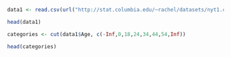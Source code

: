 ```r
data1 <- read.csv(url("http://stat.columbia.edu/~rachel/datasets/nyt1.csv"))
```

```r
head(data1)
```

```r
categories <- cut(data1$Age, c(-Inf,0,18,24,34,44,54,Inf))
```

```r
head(categories)
```



